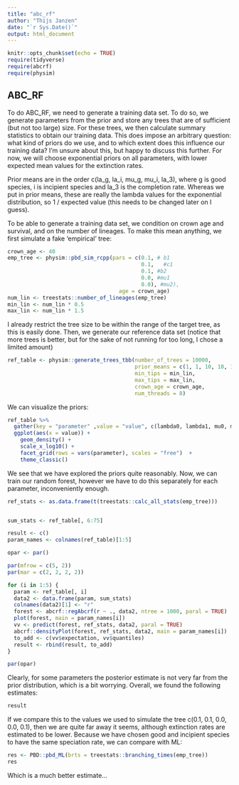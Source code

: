 ```yaml
---
title: "abc_rf"
author: "Thijs Janzen"
date: "`r Sys.Date()`"
output: html_document
---
```


```r
knitr::opts_chunk$set(echo = TRUE)
require(tidyverse)
require(abcrf)
require(physim)
```

## ABC_RF

To do ABC_RF, we need to generate a training data set. To do so, we generate 
parameters from the prior and store any trees that are of sufficient (but not too large) size. For these trees, we then calculate summary statistics to obtain our training data.
This does impose an arbitrary question: what kind of priors do we use, and to which extent does this influence our training data? I'm unsure about this, but happy to discuss this further. For now, we will choose exponential priors on all parameters, with lower expected mean values for the extinction rates.

Prior means are in the order c(la_g, la_i, mu_g, mu_i, la_3), where g is good species, i is incipient species and la_3 is the completion rate. Whereas we put in prior means, these are really the lambda values for the exponential distribution, so 1 / expected value (this needs to be changed later on I guess).

To be able to generate a training data set, we condition on crown age and survival, and on the number of lineages. To make this mean anything, we first simulate a fake 'empirical' tree:
```r
crown_age <- 40
emp_tree <- physim::pbd_sim_rcpp(pars = c(0.1, # b1
                                          0.1,   #c1
                                          0.1, #b2
                                          0.0, #mu1
                                          0.0), #mu2),
                                   age = crown_age)
num_lin <- treestats::number_of_lineages(emp_tree)
min_lin <- num_lin * 0.5
max_lin <- num_lin * 1.5
```

I already restrict the tree size to be within the range of the target tree, as this is easily done. Then, we generate our reference data set (notice that more trees is better, but for the sake of not running for too long, I chose a limited amount)

```r
ref_table <- physim::generate_trees_tbb(number_of_trees = 10000,
                                        prior_means = c(1, 1, 10, 10, 1),
                                        min_tips = min_lin,
                                        max_tips = max_lin,
                                        crown_age = crown_age,
                                        num_threads = 8)
```

We can visualize the priors:

```r
ref_table %>%
  gather(key = "parameter" ,value = "value", c(lambda0, lambda1, mu0, mu1, compl_rate)) %>%
  ggplot(aes(x = value)) +
    geom_density() +
    scale_x_log10() + 
    facet_grid(rows = vars(parameter), scales = "free")  +
    theme_classic()


```

We see that we have explored the priors quite reasonably. Now, we can train our random forest, however we have to do this separately for each parameter, inconveniently enough.

```r
ref_stats <- as.data.frame(t(treestats::calc_all_stats(emp_tree)))


sum_stats <- ref_table[, 6:75]

result <- c()
param_names <- colnames(ref_table)[1:5]

opar <- par()

par(mfrow = c(5, 2))
par(mar = c(2, 2, 2, 2))

for (i in 1:5) {
  param <- ref_table[, i]
  data2 <- data.frame(param, sum_stats)
  colnames(data2)[1] <- "r"
  forest <- abcrf::regAbcrf(r ~ ., data2, ntree = 1000, paral = TRUE)
  plot(forest, main = param_names[i])
  vv <- predict(forest, ref_stats, data2, paral = TRUE)
  abcrf::densityPlot(forest, ref_stats, data2, main = param_names[i])
  to_add <- c(vv$expectation, vv$quantiles)
  result <- rbind(result, to_add)
}

par(opar)
```

Clearly, for some parameters the posterior estimate is not very far from the prior distribution, which is a bit worrying. Overall, we found the following estimates:
```r
result
```

If we compare this to the values we used to simulate the tree c(0.1, 0.1, 0.0, 0.0, 0.1), then we are quite far away it seems, although extinction rates are estimated to be lower. Because we have chosen good and incipient species to have the same speciation rate, we can compare with ML:

```r
res <- PBD::pbd_ML(brts = treestats::branching_times(emp_tree))
res
```
Which is a much better estimate...


